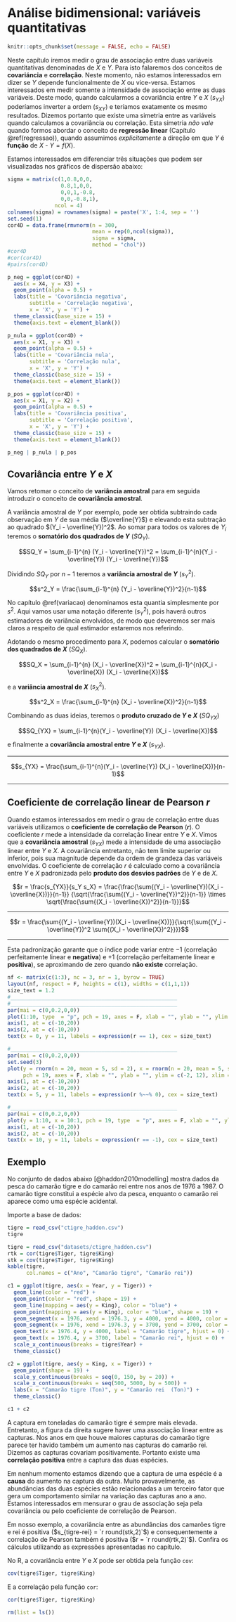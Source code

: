 # Análise bidimensional: variáveis quantitativas {#biquant}

```r
knitr::opts_chunk$set(message = FALSE, echo = FALSE)
```

Neste capítulo iremos medir o grau de associação entre duas variáveis quantitativas denominadas de $X$ e $Y$. Para isto falaremos dos conceitos de **covariáncia** e **correlação**. Neste momento, não estamos interessados em dizer se $Y$ depende funcionalmente de $X$ ou vice-versa. Estamos interessados em medir somente a intensidade de associação entre as duas variáveis. Deste modo, quando calcularmos a covariância entre $Y$ e $X$ ($s_{YX}$) poderíamos inverter a ordem ($s_{XY}$) e teríamos exatamente os mesmo resultados. Dizemos portanto que existe uma simetria entre as variáveis quando calculamos a covariãncia ou correlação. Esta simetria *não vale* quando formos abordar o conceito de **regressão linear** (Capítulo \@ref(regressao)), quando assumimos *explicitamente* a direção em que $Y$ é **função** de $X$ - $Y = f(X)$.

Estamos interessados em diferenciar três situações que podem ser visualizadas nos gráficos de dispersão abaixo:

```r
sigma = matrix(c(1,0.8,0,0,
                 0.8,1,0,0,
                 0,0,1,-0.8,
                 0,0,-0.8,1),
               ncol = 4)
colnames(sigma) = rownames(sigma) = paste('X', 1:4, sep = '')
set.seed(1)
cor4D = data.frame(rmvnorm(n = 300, 
                           mean = rep(0,ncol(sigma)), 
                           sigma = sigma, 
                           method = "chol"))
#cor4D
#cor(cor4D)
#pairs(cor4D)
```

```r
p_neg = ggplot(cor4D) +
  aes(x = X4, y = X3) +
  geom_point(alpha = 0.5) +
  labs(title = 'Covariância negativa',
       subtitle = 'Correlação negativa',
       x = 'X', y = 'Y') +
  theme_classic(base_size = 15) +
  theme(axis.text = element_blank())

p_nula = ggplot(cor4D) +
  aes(x = X1, y = X3) +
  geom_point(alpha = 0.5) +
  labs(title = 'Covariância nula',
       subtitle = 'Correlação nula',
       x = 'X', y = 'Y') +
  theme_classic(base_size = 15) +
  theme(axis.text = element_blank())

p_pos = ggplot(cor4D) +
  aes(x = X1, y = X2) +
  geom_point(alpha = 0.5) +
  labs(title = 'Covariância positiva',
       subtitle = 'Correlação positiva',
       x = 'X', y = 'Y') +
  theme_classic(base_size = 15) +
  theme(axis.text = element_blank())

```

```r
p_neg | p_nula | p_pos
```

## Covariância entre $Y$ e $X$

Vamos retomar o conceito de **variância amostral** para em seguida introduzir o conceito de **covariância amostral**.

A variância amostral de $Y$ por exemplo, pode ser obtida subtraindo cada observação em $Y$ de sua média ($\overline{Y}$) e elevando esta subtração ao quadrado $(Y_i - \overline{Y})^2$. Ao somar para todos os valores de $Y_i$ teremos o **somatório dos quadrados de $Y$** ($SQ_Y$). 

$$SQ_Y = \sum_{i-1}^{n} (Y_i - \overline{Y})^2 = \sum_{i-1}^{n}(Y_i - \overline{Y}) (Y_i - \overline{Y})$$

Dividindo $SQ_Y$ por $n-1$ teremos a **variância amostral de $Y$** ($s^2_Y$).

$$s^2_Y = \frac{\sum_{i-1}^{n} (Y_i - \overline{Y})^2}{n-1}$$

No capítulo \@ref(variacao) denominamos esta quantia simplesmente por $s^2$. Aqui vamos usar uma notação diferente ($s^2_Y$), pois haverá outros estimadores de variância envolvidos, de modo que deveremos ser mais claros a respeito de qual estimador estaremos nos referindo.

Adotando o mesmo procedimento para $X$, podemos calcular o **somatório dos quadrados de $X$** ($SQ_X$).

$$SQ_X = \sum_{i-1}^{n} (X_i - \overline{X})^2 = \sum_{i-1}^{n}(X_i - \overline{X}) (X_i - \overline{X})$$

e a **variância amostral de $X$** ($s^2_X$).

$$s^2_X = \frac{\sum_{i-1}^{n} (X_i - \overline{X})^2}{n-1}$$

Combinando as duas ideias, teremos o **produto cruzado de $Y$ e $X$** ($SQ_{YX}$)

$$SQ_{YX} = \sum_{i-1}^{n}(Y_i - \overline{Y}) (X_i - \overline{X})$$

e finalmente a **covariância amostral entre $Y$ e $X$** ($s_{YX}$).

___

$$s_{YX} = \frac{\sum_{i-1}^{n}(Y_i - \overline{Y}) (X_i - \overline{X})}{n-1}$$

___
## Coeficiente de correlação linear de Pearson $r$

Quando estamos interessados em medir o grau de correlação entre duas variáveis utilizamos o **coeficiente de correlação de Pearson** (**$r$**). O coeficiente $r$ mede a intensidade da correlação linear entre $Y$ e $X$. Vimos que a **covariância amostral** ($s_{YX}$) mede a intensidade de uma associação linear entre $Y$ e $X$. A covariância entretanto, não tem limite superior ou inferior, pois sua magnitude depende da ordem de grandeza das variáveis envolvidas. O coeficiente de correlação $r$ é calculado como a covariância entre $Y$ e $X$ padronizada pelo **produto dos desvios padrões** de $Y$ e de $X$.

$$r = \frac{s_{YX}}{s_Y s_X} = 
\frac{\frac{\sum{(Y_i - \overline{Y})(X_i - \overline{X})}}{n-1}}
{\sqrt{\frac{\sum{(Y_i - \overline{Y})^2}}{n-1}}  \times 
\sqrt{\frac{\sum{(X_i - \overline{X})^2}}{n-1}}}$$

___

$$r = \frac{\sum{(Y_i - \overline{Y})(X_i - \overline{X})}}{\sqrt{\sum{(Y_i - \overline{Y})^2 \sum{(X_i - \overline{X})^2}}}}$$

___

Esta padronização garante que o índice pode variar entre $-1$ (correlação perfeitamente linear e **negativa**) e $+1$ (correlação perfeitamente linear e **positiva**), se aproximando de zero quando **não existe** correlação. 

```r
nf <- matrix(c(1:3), nc = 3, nr = 1, byrow = TRUE)
layout(nf, respect = F, heights = c(1), widths = c(1,1,1))
size_text = 1.2
#_____________________________________________________
#_____________________________________________________
par(mai = c(0,0.2,0,0))
plot(1:10, type  = "p", pch = 19, axes = F, xlab = "", ylab = "", ylim = c(-2, 12), xlim = c(-2, 12))
axis(1, at = c(-10,20))
axis(2, at = c(-10,20))
text(x = 0, y = 11, labels = expression(r == 1), cex = size_text)

#_____________________________________________________
par(mai = c(0,0.2,0,0))
set.seed(3)
plot(y = rnorm(n = 20, mean = 5, sd = 2), x = rnorm(n = 20, mean = 5, sd = 2), type  = "p",
     pch = 19, axes = F, xlab = "", ylab = "", ylim = c(-2, 12), xlim = c(-2, 12))
axis(1, at = c(-10,20))
axis(2, at = c(-10,20))
text(x = 5, y = 11, labels = expression(r %~~% 0), cex = size_text)

#_____________________________________________________
par(mai = c(0,0.2,0,0))
plot(y = 1:10, x = 10:1, pch = 19, type  = "p", axes = F, xlab = "", ylab = "", ylim = c(-2, 12), xlim = c(-2, 12))
axis(1, at = c(-10,20))
axis(2, at = c(-10,20))
text(x = 10, y = 11, labels = expression(r == -1), cex = size_text)

```

## Exemplo

No conjunto de dados abaixo [@haddon2010modelling] mostra dados da pesca do camarão tigre e do camarão rei entre nos anos de 1976 a 1987. O camarão tigre constitui a espécie alvo da pesca, enquanto o camarão rei aparece como uma espécie acidental.

Importe a base de dados:

```r
tigre = read_csv("ctigre_haddon.csv")
tigre
```

```r
tigre = read_csv("datasets/ctigre_haddon.csv")
rtk = cor(tigre$Tiger, tigre$King)
stk = cov(tigre$Tiger, tigre$King)
kable(tigre, 
      col.names = c("Ano", "Camarão tigre", "Camarão rei"))
```


```r
c1 = ggplot(tigre, aes(x = Year, y = Tiger)) +
  geom_line(color = "red") +
  geom_point(color = "red", shape = 19) +
  geom_line(mapping = aes(y = King), color = "blue") +
  geom_point(mapping = aes(y = King), color = "blue", shape = 19) +
  geom_segment(x = 1976, xend = 1976.3, y = 4000, yend = 4000, color = "red") +
  geom_segment(x = 1976, xend = 1976.3, y = 3700, yend = 3700, color = "blue") +
  geom_text(x = 1976.4, y = 4000, label = "Camarão tigre", hjust = 0) +
  geom_text(x = 1976.4, y = 3700, label = "Camarão rei", hjust = 0) +
  scale_x_continuous(breaks = tigre$Year) +
  theme_classic()

c2 = ggplot(tigre, aes(y = King, x = Tiger)) +
  geom_point(shape = 19) +
  scale_y_continuous(breaks = seq(0, 150, by = 20)) +
  scale_x_continuous(breaks = seq(500, 5000, by = 500)) +
  labs(x = "Camarão tigre (Ton)", y = "Camarão rei  (Ton)") +
  theme_classic()

c1 + c2
```

A captura em toneladas do camarão tigre é sempre mais elevada. Entretanto, a figura da direita sugere haver uma associação linear entre as capturas. Nos anos em que houve maiores capturas do camarão tigre parece ter havido também um aumento nas capturas do camarão rei. Dizemos as capturas covariam positivamente. Portanto existe uma **correlação positiva** entre a captura das duas espécies. 

Em nenhum momento estamos dizendo que a captura de uma espécie é a **causa** do aumento na captura da outra. Muito provavelmente, as abundâncias das duas espécies estão relacionadas a um terceiro fator que gera um comportamento similar na variação das capturas ano a ano. Estamos interessados em mensurar o grau de associação seja pela covariância ou pelo coeficiente de correlação de Pearson.

Em nosso exemplo, a covariância entre as abundâncias dos camarões tigre e rei é positiva ($s_{tigre-rei} = `r round(stk,2)`$) e consequentemente a correlação de Pearson também é positiva ($r = `r round(rtk,2)`$). Confira os cálculos utilizando as expressões apresentadas no capítulo.

No R, a covariância entre $Y$ e $X$ pode ser obtida pela função `cov`:

```r
cov(tigre$Tiger, tigre$King)
```

E a correlação pela função `cor`:

```r
cor(tigre$Tiger, tigre$King)
```

```r
rm(list = ls())
```

